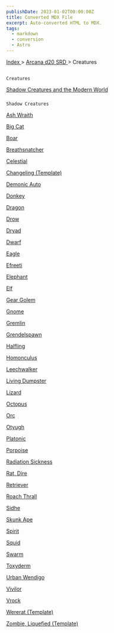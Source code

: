 ```yaml
---
publishDate: 2023-01-02T00:00:00Z
title: Converted MDX File
excerpt: Auto-converted HTML to MDX.
tags:
  - markdown
  - conversion
  - Astro
---
```


[
Index
](-index) >
[
Arcana d20 SRD
](arcana-d20-srd-index) > Creatures

##

    Creatures

[
Shadow Creatures and the Modern World
](arcana-d20-srd-creatures-shadow-creatures-and-the-modern-world)

###

    Shadow Creatures

[
Ash Wraith
](arcana-d20-srd-creatures-ash-wraith)

[
Big Cat
](arcana-d20-srd-creatures-big-cat)

[
Boar
](arcana-d20-srd-creatures-boar)

[
Breathsnatcher
](arcana-d20-srd-creatures-breathsnatcher)

[
Celestial
](arcana-d20-srd-creatures-celestial)

[
Changeling (Template)
](arcana-d20-srd-creatures-changeling-template)

[
Demonic Auto
](arcana-d20-srd-creatures-demonic-auto)

[
Donkey
](arcana-d20-srd-creatures-donkey)

[
Dragon
](arcana-d20-srd-creatures-dragon)

[
Drow
](arcana-d20-srd-creatures-drow)

[
Dryad
](arcana-d20-srd-creatures-dryad)

[
Dwarf
](arcana-d20-srd-creatures-dwarf)

[
Eagle
](arcana-d20-srd-creatures-eagle)

[
Efreeti
](arcana-d20-srd-creatures-efreeti)

[
Elephant
](arcana-d20-srd-creatures-elephant)

[
Elf
](arcana-d20-srd-creatures-elf)

[
Gear Golem
](arcana-d20-srd-creatures-gear-golem)

[
Gnome
](arcana-d20-srd-creatures-gnome)

[
Gremlin
](arcana-d20-srd-creatures-gremlin)

[
Grendelspawn
](arcana-d20-srd-creatures-grendelspawn)

[
Halfling
](arcana-d20-srd-creatures-halfling)

[
Homonculus
](arcana-d20-srd-creatures-homonculus)

[
Leechwalker
](arcana-d20-srd-creatures-leechwalker)

[
Living Dumpster
](arcana-d20-srd-creatures-living-dumpster)

[
Lizard
](arcana-d20-srd-creatures-lizard)

[
Octopus
](arcana-d20-srd-creatures-octopus)

[
Orc
](arcana-d20-srd-creatures-orc)

[
Otyugh
](arcana-d20-srd-creatures-otyugh)

[
Platonic
](arcana-d20-srd-creatures-platonic)

[
Porpoise
](arcana-d20-srd-creatures-porpoise)

[
Radiation Sickness
](arcana-d20-srd-creatures-radiation-sickness)

[
Rat, Dire
](arcana-d20-srd-creatures-rat-dire)

[
Retriever
](arcana-d20-srd-creatures-retriever)

[
Roach Thrall
](arcana-d20-srd-creatures-roach-thrall)

[
Sidhe
](arcana-d20-srd-creatures-sidhe)

[
Skunk Ape
](arcana-d20-srd-creatures-skunk-ape)

[
Spirit
](arcana-d20-srd-creatures-spirit)

[
Squid
](arcana-d20-srd-creatures-squid)

[
Swarm
](arcana-d20-srd-creatures-swarm)

[
Toxyderm
](arcana-d20-srd-creatures-toxyderm)

[
Urban Wendigo
](arcana-d20-srd-creatures-urban-wendigo)

[
Vivilor
](arcana-d20-srd-creatures-vivilor)

[
Vrock
](arcana-d20-srd-creatures-vrock)

[
Wererat (Template)
](arcana-d20-srd-creatures-wererat-template)

[
Zombie, Liquefied (Template)
](arcana-d20-srd-creatures-zombie-liquefied-template)
